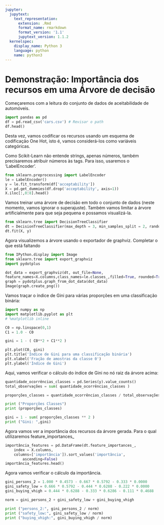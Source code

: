 ```yaml
---
jupyter:
  jupytext:
    text_representation:
      extension: .Rmd
      format_name: rmarkdown
      format_version: '1.1'
      jupytext_version: 1.1.2
  kernelspec:
    display_name: Python 3
    language: python
    name: python3
---
```


# Demonstração: Importância dos recursos em uma Árvore de decisão


Começaremos com a leitura do conjunto de dados de aceitabilidade de automóveis.

```python
import pandas as pd
df = pd.read_csv('cars.csv') # Revisar o path
df.head()
```

Desta vez, vamos codificar os recursos usando um esquema de codificação One Hot, isto é, vamos considerá-los como variáveis categóricas.

Como Scikit-Learn não entende strings, apenas números, também precisaremos atribuir números às tags. Para isso, usaremos o ‘LabelEncoder’.

```python
from sklearn.preprocessing import LabelEncoder
le = LabelEncoder()
y = le.fit_transform(df['acceptability'])
X = pd.get_dummies(df.drop('acceptability', axis=1))
X.iloc[:,0:8].head()
```

Vamos treinar uma árvore de decisão em todo o conjunto de dados (neste momento, vamos ignorar o superajuste). Também vamos limitar a árvore artificialmente para que seja pequena e possamos visualizá-la.

```python
from sklearn.tree import DecisionTreeClassifier
dt = DecisionTreeClassifier(max_depth = 3, min_samples_split = 2, random_state = 11)
dt.fit(X, y)
```

Agora visualizemos a árvore usando o exportador de graphviz. Completar o que está faltando

```python
from IPython.display import Image
from sklearn.tree import export_graphviz
import pydotplus

dot_data = export_graphviz(dt, out_file=None,  
feature_names=X.columns,class_names=le.classes_,filled=True, rounded=True,proportion=True,special_characters=True)
graph = pydotplus.graph_from_dot_data(dot_data)
Image(graph.create_png())
```

Vamos traçar o índice de Gini para várias proporções em uma classificação binária:

```python
import numpy as np
import matplotlib.pyplot as plt
# %matplotlib inline

C0 = np.linspace(0,1)
C1 = 1.0 - C0

gini = 1 - ( C0**2 + C1**2 )

plt.plot(C0, gini)
plt.title('Índice de Gini para uma classificação binária')
plt.xlabel('Fração de amostras da classe 0')
plt.ylabel('Índice de Gini')
```

Aqui, vamos verificar o cálculo do índice de Gini no nó raiz da árvore acima:

```python
quantidade_ocorrências_classes = pd.Series(y).value_counts()
total_observações = sum( quantidade_ocorrências_classes )

proporções_classes = quantidade_ocorrências_classes / total_observações

print ("Proporções Classes")
print (proporções_classes)

gini = 1 - sum( proporções_classes ** 2 )
print ("Gini: ",gini)

```

Agora vamos ver a importância dos recursos da árvore gerada.
Para o qual utilizaremos feature\_importances\_

```python
importância_features = pd.DataFrame(dt.feature_importances_,
    index = X.columns,
    columns=['importância']).sort_values('importância',
        ascending=False)
importância_features.head()
```

Agora vamos verificar o cálculo da importância.

```python
gini_persons_2 = 1.000 * 0.4573 - 0.667 * 0.5792 - 0.333 * 0.0000
gini_safety_low = 0.666 * 0.5792 - 0.444 * 0.6288 - 0.222 * 0.0000
gini_buying_vhigh = 0.444 * 0.6288 - 0.333 * 0.6286 - 0.111 * 0.4688

norm = gini_persons_2 + gini_safety_low + gini_buying_vhigh

print ("persons_2:", gini_persons_2 / norm)
print ("safety_low:", gini_safety_low / norm)
print ("buying_vhigh:", gini_buying_vhigh / norm)
```
